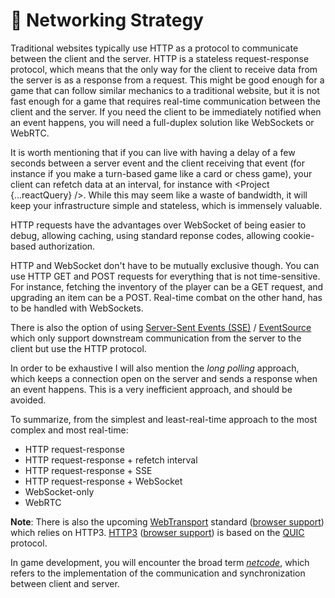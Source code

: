 
# 🤔 Networking Strategy

Traditional websites typically use HTTP as a protocol to communicate between the client and the server. HTTP is a stateless request-response protocol, which means that the only way for the client to receive data from the server is as a response from a request. This might be good enough for a game that can follow similar mechanics to a traditional website, but it is not fast enough for a game that requires real-time communication between the client and the server. If you need the client to be immediately notified when an event happens, you will need a full-duplex solution like WebSockets or WebRTC.

It is worth mentioning that if you can live with having a delay of a few seconds between a server event and the client receiving that event (for instance if you make a turn-based game like a card or chess game), your client can refetch data at an interval, for instance with <Project {...reactQuery} />. While this may seem like a waste of bandwidth, it will keep your infrastructure simple and stateless, which is immensely valuable.

HTTP requests have the advantages over WebSocket of being easier to debug, allowing caching, using standard reponse codes, allowing cookie-based authorization.

HTTP and WebSocket don't have to be mutually exclusive though. You can use HTTP GET and POST requests for everything that is not time-sensitive. For instance, fetching the inventory of the player can be a GET request, and upgrading an item can be a POST. Real-time combat on the other hand, has to be handled with WebSockets.

There is also the option of using [Server-Sent Events (SSE)](https://developer.mozilla.org/en-US/docs/Web/API/Server-sent_events) / [EventSource](https://developer.mozilla.org/en-US/docs/Web/API/EventSource) which only support downstream communication from the server to the client but use the HTTP protocol.

In order to be exhaustive I will also mention the _long polling_ approach, which keeps a connection open on the server and sends a response when an event happens. This is a very inefficient approach, and should be avoided.

To summarize, from the simplest and least-real-time approach to the most complex and most real-time:

- HTTP request-response
- HTTP request-response + refetch interval
- HTTP request-response + SSE
- HTTP request-response + WebSocket
- WebSocket-only
- WebRTC

**Note**: There is also the upcoming [WebTransport](https://web.dev/webtransport/) standard ([browser support](https://caniuse.com/webtransport)) which relies on HTTP3. [HTTP3](https://en.wikipedia.org/wiki/HTTP/3) ([browser support](https://caniuse.com/http3)) is based on the [QUIC](https://en.wikipedia.org/wiki/QUIC) protocol.

In game development, you will encounter the broad term [_netcode_](https://en.wikipedia.org/wiki/Netcode), which refers to the implementation of the communication and synchronization between client and server.
